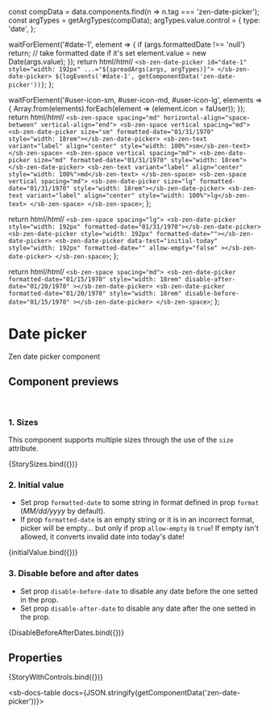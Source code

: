 
const compData = data.components.find(n => n.tag === 'zen-date-picker');
const argTypes = getArgTypes(compData);
argTypes.value.control = {
  type: 'date',
};

<Meta title="Forms/Date picker" component="zen-date-picker" argTypes={argTypes} />

  waitForElement('#date-1', element => {
    if (args.formattedDate !== 'null') return; // take formatted date if it's set
    element.value = new Date(args.value);
  });
  return html/*html*/ `
    <sb-zen-date-picker id="date-1" style="width: 192px" ...="${spreadArgs(args, argTypes)}"> </sb-zen-date-picker>
    ${logEvents('#date-1', getComponentData('zen-date-picker'))}
  `;
};

  waitForElement('#user-icon-sm, #user-icon-md, #user-icon-lg', elements => {
    Array.from(elements).forEach(element => (element.icon = faUser));
  });
  return html/*html*/ `
    <sb-zen-space spacing="md" horizontal-align="space-between" vertical-align="end">
      <sb-zen-space vertical spacing="md">
        <sb-zen-date-picker size="sm" formatted-date="01/31/1970" style="width: 18rem"></sb-zen-date-picker>
        <sb-zen-text variant="label" align="center" style="width: 100%">sm</sb-zen-text>
      </sb-zen-space>
      <sb-zen-space vertical spacing="md">
        <sb-zen-date-picker size="md" formatted-date="01/31/1970" style="width: 18rem"></sb-zen-date-picker>
        <sb-zen-text variant="label" align="center" style="width: 100%">md</sb-zen-text>
      </sb-zen-space>
      <sb-zen-space vertical spacing="md">
        <sb-zen-date-picker size="lg" formatted-date="01/31/1970" style="width: 18rem"></sb-zen-date-picker>
        <sb-zen-text variant="label" align="center" style="width: 100%">lg</sb-zen-text>
      </sb-zen-space>
    </sb-zen-space>
  `;
};

  return html/*html*/ `
    <sb-zen-space spacing="lg">
      <sb-zen-date-picker style="width: 192px" formatted-date="01/31/1970"></sb-zen-date-picker>
      <sb-zen-date-picker style="width: 192px" formatted-date=""></sb-zen-date-picker>
      <sb-zen-date-picker
        data-test="initial-today"
        style="width: 192px"
        formatted-date=""
        allow-empty="false"
      ></sb-zen-date-picker>
    </sb-zen-space>
  `;
};

  return html/*html*/ `
    <sb-zen-space spacing="md">
      <sb-zen-date-picker
        formatted-date="01/15/1970"
        style="width: 18rem"
        disable-after-date="01/20/1970"
      ></sb-zen-date-picker>
      <sb-zen-date-picker
        formatted-date="01/20/1970"
        style="width: 18rem"
        disable-before-date="01/15/1970"
      ></sb-zen-date-picker>
    </sb-zen-space>
  `;
};

# Date picker

Zen date picker component

## Component previews

<br />

### 1. Sizes

This component supports multiple sizes through the use of the `size` attribute.

<Canvas>
  <Story name="StorySizes">{StorySizes.bind({})}</Story>
</Canvas>

### 2. Initial value

- Set prop `formatted-date` to some string in format defined in prop `format` (_MM/dd/yyyy_ by default).
- If prop `formatted-date` is an empty string or it is in an incorrect format, picker will be empty... but only if prop `allow-empty` is `true`! If empty isn't allowed, it converts invalid date into today's date!

<Canvas>
  <Story name="initial">{initialValue.bind({})}</Story>
</Canvas>

### 3. Disable before and after dates

- Set prop `disable-before-date` to disable any date before the one setted in the prop.
- Set prop `disable-after-date` to disable any date after the one setted in the prop.

<Canvas>
  <Story name="DisableBeforeAfterDates">{DisableBeforeAfterDates.bind({})}</Story>
</Canvas>

## Properties

<Canvas>
  <Story
    name="default"
    args={{
      ...getDefaultArgs(argTypes),
      value: new Date().getTime(),
    }}
  >
    {StoryWithControls.bind({})}
  </Story>
</Canvas>

<ArgsTable story="default" />

<sb-docs-table docs={JSON.stringify(getComponentData('zen-date-picker'))}></sb-docs-table>
